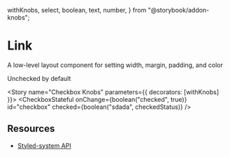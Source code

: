   withKnobs,
  select,
  boolean,
  text,
  number,
} from "@storybook/addon-knobs";

<Meta title="Core/Checkbox" component={Checkbox} />

# Link

A low-level layout component for setting width, margin, padding, and color

<Canvas withToolbar>
  <Story name="Default">
    <Checkbox onChange={checkAction} id="checkbox" checked={checkedStatus}>
      Unchecked by default
    </Checkbox>
  </Story>
</Canvas>

<Canvas withToolbar>
  <Story name="Stateful">
    <CheckboxStateful />
  </Story>
</Canvas>

<ArgsTable story="Default" />

<Story name="Checkbox Knobs" parameters={{ decorators: [withKnobs] }}>
  <CheckboxStateful
    onChange={boolean("checked", true)}
    id="checkbox"
    checked={boolean("sdada", checkedStatus)}
  />
</Story>

## **Resources**

- [Styled-system API](https://styled-system.com/api)
